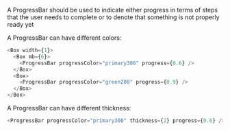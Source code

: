 A ProgressBar should be used to indicate either progress in terms of steps that the user
needs to complete or to denote that something is not properly ready yet

A ProgressBar can have different colors:

```typescript jsx
<Box width={1}>
  <Box mb={6}>
    <ProgressBar progressColor="primary300" progress={0.6} />
  </Box>
  <Box>
    <ProgressBar progressColor="green200" progress={0.9} />
  </Box>
</Box>
```

A ProgressBar can have different thickness:

```typescript jsx
<ProgressBar progressColor="primary300" thickness={2} progress={0.6} />
```
